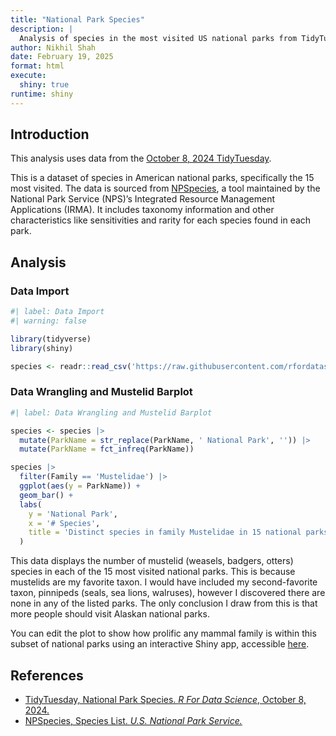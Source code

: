 ```yaml
---
title: "National Park Species"
description: |
  Analysis of species in the most visited US national parks from TidyTuesday
author: Nikhil Shah
date: February 19, 2025
format: html
execute:
  shiny: true
runtime: shiny
---
```


## Introduction

This analysis uses data from the [October 8, 2024 TidyTuesday](https://github.com/rfordatascience/tidytuesday/tree/main/data/2024/2024-10-08).

This is a dataset of species in American national parks, specifically the 15 most visited. The data is sourced from [NPSpecies](https://irma.nps.gov/NPSpecies/Search/SpeciesList), a tool maintained by the National Park Service (NPS)'s Integrated Resource Management Applications (IRMA). It includes taxonomy information and other characteristics like sensitivities and rarity for each species found in each park.

## Analysis

### Data Import

```r
#| label: Data Import
#| warning: false

library(tidyverse)
library(shiny)

species <- readr::read_csv('https://raw.githubusercontent.com/rfordatascience/tidytuesday/main/data/2024/2024-10-08/most_visited_nps_species_data.csv')
```
### Data Wrangling and Mustelid Barplot

```r
#| label: Data Wrangling and Mustelid Barplot

species <- species |>
  mutate(ParkName = str_replace(ParkName, ' National Park', '')) |>
  mutate(ParkName = fct_infreq(ParkName))

species |>
  filter(Family == 'Mustelidae') |>
  ggplot(aes(y = ParkName)) +
  geom_bar() +
  labs(
    y = 'National Park',
    x = '# Species',
    title = 'Distinct species in family Mustelidae in 15 national parks'
  )
```

This data displays the number of mustelid (weasels, badgers, otters) species in each of the 15 most visited national parks. This is because mustelids are my favorite taxon. I would have included my second-favorite taxon, pinnipeds (seals, sea lions, walruses), however I discovered there are none in any of the listed parks. The only conclusion I draw from this is that more people should visit Alaskan national parks.

You can edit the plot to show how prolific any mammal family is within this subset of national parks using an interactive Shiny app, accessible [here](https://nikhilshah7.github.io/dataviz3.html).

## References

 * [TidyTuesday, National Park Species. *R For Data Science*, October 8, 2024.](https://github.com/rfordatascience/tidytuesday/tree/main/data/2024/2024-10-08)
 * [NPSpecies, Species List. *U.S. National Park Service.*](https://irma.nps.gov/NPSpecies/Search/SpeciesList)
